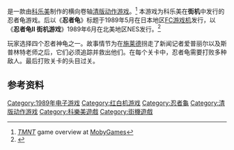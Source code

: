 {{NoteTA
|T=zh-cn:忍者神龟 街机版; zh-tw:忍者龜 機檯版
|G1=Games
|1=zh-cn:忍者神龟; zh-tw:忍者龜
|2=zh-cn:施莱德;zh-tw:許瑞德
|3=zh-hans:爱普丽尔;zh-hk:愛寶;zh-tw:愛波;
|4= zh-cn:斯普林特; zh-tw:史林特; zh-hk:史普林特;
}}

{{vgname|忍者神龟 街机版|ja=T.N.M.T 〜スーパー亀忍者〜|en=Teenage Mutant Ninja Turtles II: The Arcade Game|diff=yes}}是一款由[[科乐美|科乐美]]制作的横向卷轴[[清版动作游戏|清版动作游戏]]。<ref name="mobygames">[http://www.mobygames.com/game/teenage-mutant-ninja-turtles__ ''TMNT''] {{Wayback|url=http://www.mobygames.com/game/teenage-mutant-ninja-turtles__ |date=20210117140633 }} game overview at [[MobyGames|MobyGames]]</ref> 本游戏为科乐美在'''街机'''中发行的忍者龟游戏。后以《'''忍者龟'''》标题于1989年5月在日本地区[[FC游戏机|FC游戏机]]发行，以《'''忍者龟II 街机游戏'''》1989年6月在北美地区NES发行。<ref name="gamefaqs">{{cite web| url = http://www.gamefaqs.com/nes/587690-teenage-mutant-ninja-turtles-ii-the-arcade-game/data| title = Release information| publisher = [[GameFAQs|GameFAQs]]| date = | accessdate = 2015-09-27| archive-date = 2016-12-14| archive-url = https://web.archive.org/web/20161214022557/http://www.gamefaqs.com/nes/587690-teenage-mutant-ninja-turtles-ii-the-arcade-game/data| dead-url = no}}</ref> 

玩家选择四个忍者神龟之一。故事情节为在[[施莱德_(忍者龟)|施莱德]]拐走了新闻记者爱普丽尔以及斯普林特老师之后，它们必须追踪并救出他们。在每个关卡中，忍者龟需要打败多种敌人。最后打败关卡的头目过关。

== 参考资料 ==
{{Reflist}}

{{忍者龜}}

{{DEFAULTSORT:T.N.M.T Super Kame Ninja}}
[[Category:1989年电子游戏|Category:1989年电子游戏]]
[[Category:红白机游戏|Category:红白机游戏]]
[[Category:忍者龜|Category:忍者龜]]
[[Category:清版动作游戏|Category:清版动作游戏]]
[[Category:科樂美遊戲|Category:科樂美遊戲]]
[[Category:街機遊戲|Category:街機遊戲]]

{{beatemup-videogame-stub}}
{{konami-stub}}